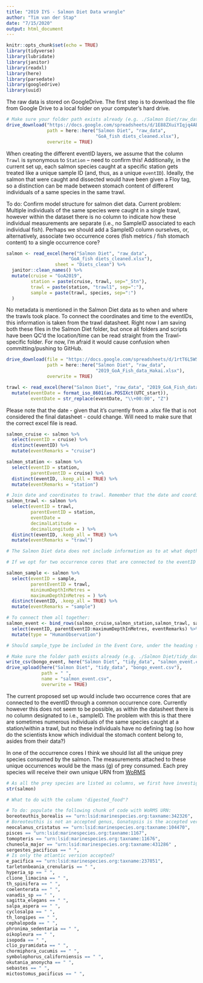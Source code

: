 ```yaml
---
title: "2019 IYS - Salmon Diet Data wrangle"
author: "Tim van der Stap"
date: "7/15/2020"
output: html_document
---
```


```r
knitr::opts_chunk$set(echo = TRUE)
library(tidyverse)
library(lubridate)
library(janitor)
library(readxl)
library(here)
library(parsedate)
library(googledrive)
library(uuid)
```

The raw data is stored on GoogleDrive. The first step is to download the file from Google Drive to a local folder on your computer's hard drive. 

``` r
# Make sure your folder path exists already (e.g. ./Salmon Diet/raw_data)
drive_download("https://docs.google.com/spreadsheets/d/1E88ZXuiYIqjq4ABl2GDB7Kp0UAG-0tIM/edit#gid=2020388317", 
               path = here::here("Salmon Diet", "raw_data", 
                                 "GoA_fish diets_cleaned.xlsx"),
               overwrite = TRUE)
```

When creating the different eventID layers, we assume that the column `Trawl` is synonymous to `Station` -- need to confirm this! Additionally, in the current set up, each salmon species caught at a specific station gets treated like a unique sample ID (and, thus, as a unique `eventID`). Ideally, the salmon that were caught and dissected would have been given a Floy tag, so a distinction can be made between stomach content of different individuals of a same species in the same trawl. 

To do: Confirm model structure for salmon diet data. Current problem: Multiple individuals of the same species were caught in a single trawl, however within the dataset there is no column to indicate how these individual measurements are separate (i.e., no SampleID associated to each individual fish). Perhaps we should add a SampleID column ourselves, or, alternatively, associate two occurrence cores (fish metrics / fish stomach content) to a single occurrence core?

``` r
salmon <- read_excel(here("Salmon Diet", "raw_data", 
                       "GoA_fish diets_cleaned.xlsx"), 
                  sheet = "Diets_clean") %>%
  janitor::clean_names() %>%
  mutate(cruise = "GoA2019",
         station = paste(cruise, trawl, sep="_Stn"),
         trawl = paste(station, "trawl1", sep=":"),
         sample = paste(trawl, species, sep=":")
  )
```

No metadata is mentioned in the Salmon Diet data as to when and where the trawls took place. To connect the coordinates and time to the eventIDs, this information is taken from the trawl datasheet. Right now I am saving both these files in the Salmon Diet folder, but once all folders and scripts have been QC'd the location/time can be read straight from the Trawl-specific folder. For now, I'm afraid it would cause confusion when committing/pushing to GitHub. 

``` r
drive_download(file = "https://docs.google.com/spreadsheets/d/1rtT6L5WSi_UiiXfoS95wnDqA8loc959T/edit#gid=668595086", 
               path = here::here("Salmon Diet", "raw_data", 
                                 "2019_GoA_Fish_data_Hakai.xlsx"),
               overwrite = TRUE)

trawl <- read_excel(here("Salmon Diet", "raw_data", "2019_GoA_Fish_data_Hakai.xlsx")) %>%
  mutate(eventDate = format_iso_8601(as.POSIXct(UTC_start)),
         eventDate = str_replace(eventDate, "\\+00:00", "Z")

```

Please note that the date - given that it's currently from a .xlsx file that is not considered the final datasheet - could change. Will need to make sure that the correct excel file is read. 

``` r
salmon_cruise <- salmon %>% 
  select(eventID = cruise) %>%
  distinct(eventID) %>%
  mutate(eventRemarks = "cruise")

salmon_station <- salmon %>%
  select(eventID = station,
         parentEventID = cruise) %>% 
  distinct(eventID, .keep_all = TRUE) %>% 
  mutate(eventRemarks = "station")

# Join date and coordinates to trawl. Remember that the date and coordinates are not from the Salmon Diet data sheet, but from the trawl data sheet. Should minimum and maximum depth of the trawl be included here as well if the information becomes available? 
salmon_trawl <- salmon %>%
  select(eventID = trawl,
         parentEventID = station,
         eventDate = 
         decimalLatitude = 
         decimalLongitude = ) %>%
  distinct(eventID, .keep_all = TRUE) %>%
  mutate(eventRemarks = "trawl")

# The Salmon Diet data does not include information as to at what depths the trawls were conducted. Currently I believe this information is also not present in the general Trawl data. Should this information become available it should be connected to the general trawl information, along with info such as: volume water filter, speed at which the vessel was traveling during trawl, starting & finish lat/longs of trawl. 

# If we opt for two occurrence cores that are connected to the eventID through a common occurrenceID, then the following lines of code are not necessary: 

salmon_sample <- salmon %>% 
  select(eventID = sample,
         parentEventID = trawl,
         minimumDepthInMetres = 
         maximumDepthInMetres = ) %>% 
  distinct(eventID, .keep_all = TRUE) %>% 
  mutate(eventRemarks = "sample")

# To connect them all together: 
salmon_event <- bind_rows(salmon_cruise,salmon_station,salmon_trawl, salmon_sample) %>%
  select(eventID, parentEventID:maximumDepthInMetres, eventRemarks) %>%
  mutate(type = "HumanObservation")

# Should sample_type be included in the Event Core, under the heading samplingProtocol? 

# Make sure the folder path exists already (e.g. ./Salmon Diet/tidy_data)
write_csv(bongo_event, here("Salmon Diet", "tidy_data", "salmon_event.csv"))
drive_upload(here("Salmon Diet", "tidy_data", "bongo_event.csv"),
             path = " ",
             name = "salmon_event.csv",
             overwrite = TRUE)
```

The current proposed set up would include two occurrence cores that are connected to the eventID through a common occurrence core. Currently however this does not seem to be possible, as within the datasheet there is no column designated to i.e., sampleID. The problem with this is that there are sometimes numerous individuals of the same species caught at a station/within a trawl, but no these individuals have no defining tag (so how do the scientists know which individual the stomach content belong to, asides from their data?)

In one of the occurrence cores I think we should list all the unique prey species consumed by the salmon. The measurements attached to these unique occurrences would be the mass (g) of prey consumed. Each prey species will receive their own unique URN from [WoRMS](http://www.marinespecies.org/)

``` r
# As all the prey species are listed as columns, we first have investigate all the unique prey species consumed, as these will get their associated WoRMS URN. There is also a column `digested_food` which will not have an associated URN. 
str(salmon)

# What to do with the column 'digested_food"?

# To do: populate the following chunk of code with WoRMS URN: 
boreoteuthis_borealis == "urn:lsid:marinespecies.org:taxname:342326",
# Boreoteuthis is not an accepted genus, Gonatopsis is the accepted version?
neocalanus_cristatus == "urn:lsid:marinespecies.org:taxname:104470",
pisces == "urn:lsid:marinespecies.org:taxname:1167",
tomopteris == "urn:lsid:marinespecies.org:taxname:11676",
chuneola_major == "urn:lsid:marinespecies.org:taxname:431286" ,
sergestes_pacificus == " ",
# Is only the atlantic version accepted?
e_pacifica == "urn:lsid:marinespecies.org:taxname:237851",
tarletonbeania_crenularis == " ",
hyperia_sp == " ",
clione_limacina == " ",
th_spinifera == " ",
coelenterata == " ",
vanadis_sp == " ",
sagitta_elegans == " ",
salpa_aspera == " ",
cyclosalpa == " ", 
th_longipes == " ",
cephalopoda == " ",
phronima_sedentaria == " ",
oikopleura == " ",
isopoda == " ",
clio_pyramidata == " ",
chormiphora_cucumis == " ",
symbolophorus_californiensis == " ",
okutania_anonycha == " ",
sebastes == " ",
mictostomus_pacificus == " ",

```

